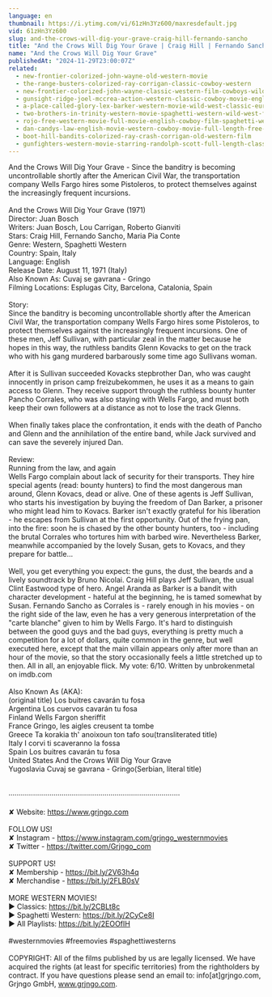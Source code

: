 ```yaml
---
language: en
thumbnail: https://i.ytimg.com/vi/61zHn3Yz600/maxresdefault.jpg
vid: 61zHn3Yz600
slug: and-the-crows-will-dig-your-grave-craig-hill-fernando-sancho
title: "And the Crows Will Dig Your Grave | Craig Hill | Fernando Sancho"
name: "And the Crows Will Dig Your Grave"
publishedAt: "2024-11-29T23:00:07Z"
related:
  - new-frontier-colorized-john-wayne-old-western-movie
  - the-range-busters-colorized-ray-corrigan-classic-cowboy-western
  - new-frontier-colorized-john-wayne-classic-western-film-cowboys-wild-west
  - gunsight-ridge-joel-mccrea-action-western-classic-cowboy-movie-english
  - a-place-called-glory-lex-barker-western-movie-wild-west-classic-european-feature-film
  - two-brothers-in-trinity-western-movie-spaghetti-western-wild-west-full-length
  - rojo-free-western-movie-full-movie-english-cowboy-film-spaghetti-western
  - dan-candys-law-english-movie-western-cowboy-movie-full-length-free-movie-on-youtube
  - boot-hill-bandits-colorized-ray-crash-corrigan-old-western-film
  - gunfighters-western-movie-starring-randolph-scott-full-length-classic-feature-film-english
---
```


And the Crows Will Dig Your Grave - Since the banditry is becoming uncontrollable shortly after the American Civil War, the transportation company Wells Fargo hires some Pistoleros, to protect themselves against the increasingly frequent incursions.<br />
<br />
And the Crows Will Dig Your Grave (1971)<br />
Director: Juan Bosch<br />
Writers: Juan Bosch, Lou Carrigan, Roberto Gianviti<br />
Stars: Craig Hill, Fernando Sancho, Maria Pia Conte<br />
Genre: Western, Spaghetti Western<br />
Country: Spain, Italy<br />
Language: English<br />
Release Date: August 11, 1971 (Italy)<br />
Also Known As: Cuvaj se gavrana - Gringo<br />
Filming Locations: Esplugas City, Barcelona, Catalonia, Spain<br />
<br />
Story:<br />
Since the banditry is becoming uncontrollable shortly after the American Civil War, the transportation company Wells Fargo hires some Pistoleros, to protect themselves against the increasingly frequent incursions. One of these men, Jeff Sullivan, with particular zeal in the matter because he hopes in this way, the ruthless bandits Glenn Kovacks to get on the track who with his gang murdered barbarously some time ago Sullivans woman.<br />
<br />
After it is Sullivan succeeded Kovacks stepbrother Dan, who was caught innocently in prison camp freizubekommen, he uses it as a means to gain access to Glenn. They receive support through the ruthless bounty hunter Pancho Corrales, who was also staying with Wells Fargo, and must both keep their own followers at a distance as not to lose the track Glenns.<br />
<br />
When finally takes place the confrontation, it ends with the death of Pancho and Glenn and the annihilation of the entire band, while Jack survived and can save the severely injured Dan.<br />
<br />
Review:<br />
Running from the law, and again<br />
Wells Fargo complain about lack of security for their transports. They hire special agents (read: bounty hunters) to find the most dangerous man around, Glenn Kovacs, dead or alive. One of these agents is Jeff Sullivan, who starts his investigation by buying the freedom of Dan Barker, a prisoner who might lead him to Kovacs. Barker isn't exactly grateful for his liberation - he escapes from Sullivan at the first opportunity. Out of the frying pan, into the fire: soon he is chased by the other bounty hunters, too - including the brutal Corrales who tortures him with barbed wire. Nevertheless Barker, meanwhile accompanied by the lovely Susan, gets to Kovacs, and they prepare for battle...<br />
<br />
Well, you get everything you expect: the guns, the dust, the beards and a lively soundtrack by Bruno Nicolai. Craig Hill plays Jeff Sullivan, the usual Clint Eastwood type of hero. Angel Aranda as Barker is a bandit with character development - hateful at the beginning, he is tamed somewhat by Susan. Fernando Sancho as Corrales is - rarely enough in his movies - on the right side of the law, even he has a very generous interpretation of the "carte blanche" given to him by Wells Fargo. It's hard to distinguish between the good guys and the bad guys, everything is pretty much a competition for a lot of dollars, quite common in the genre, but well executed here, except that the main villain appears only after more than an hour of the movie, so that the story occasionally feels a little stretched up to then. All in all, an enjoyable flick. My vote: 6/10. Written by unbrokenmetal on imdb.com<br />
<br />
Also Known As (AKA):<br />
(original title) Los buitres cavarán tu fosa<br />
Argentina Los cuervos cavarán tu fosa<br />
Finland Wells Fargon sheriffit<br />
France Gringo, les aigles creusent ta tombe<br />
Greece Ta korakia th' anoixoun ton tafo sou(transliterated title)<br />
Italy I corvi ti scaveranno la fossa<br />
Spain Los buitres cavarán tu fosa<br />
United States And the Crows Will Dig Your Grave<br />
Yugoslavia Cuvaj se gavrana - Gringo(Serbian, literal title)<br />
<br />
<br />
····················································································<br />
<br />
✘ Website: https://www.grjngo.com<br />
<br />
FOLLOW US!<br />
✘ Instagram - https://www.instagram.com/grjngo_westernmovies<br />
✘ Twitter - https://twitter.com/Grjngo_com<br />
<br />
SUPPORT US!<br />
✘ Membership - https://bit.ly/2V63h4q<br />
✘ Merchandise - https://bit.ly/2FLB0sV<br />
<br />
MORE WESTERN MOVIES! <br />
► Classics: https://bit.ly/2CBLt8c <br />
► Spaghetti Western: https://bit.ly/2CyCe8I <br />
► All Playlists: https://bit.ly/2EOOfIH <br />
<br />
#westernmovies #freemovies #spaghettiwesterns<br />
<br />
COPYRIGHT: All of the films published by us are legally licensed. We have acquired the rights (at least for specific territories) from the rightholders by contract. If you have questions please send an email to: info[at]grjngo.com, Grjngo GmbH, www.grjngo.com.